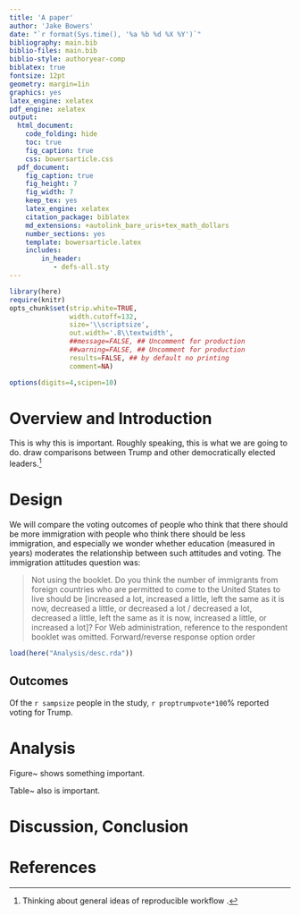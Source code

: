 ```yaml
---
title: 'A paper'
author: 'Jake Bowers'
date: "`r format(Sys.time(), '%a %b %d %X %Y')`"
bibliography: main.bib
biblio-files: main.bib
biblio-style: authoryear-comp
biblatex: true
fontsize: 12pt
geometry: margin=1in
graphics: yes
latex_engine: xelatex
pdf_engine: xelatex
output:
  html_document:
    code_folding: hide
    toc: true
    fig_caption: true
    css: bowersarticle.css
  pdf_document:
    fig_caption: true
    fig_height: 7
    fig_width: 7
    keep_tex: yes
    latex_engine: xelatex
    citation_package: biblatex
    md_extensions: +autolink_bare_uris+tex_math_dollars
    number_sections: yes
    template: bowersarticle.latex
    includes:
        in_header:
           - defs-all.sty
---
```


```r
library(here)
require(knitr)
opts_chunk$set(strip.white=TRUE,
               width.cutoff=132,
               size='\\scriptsize',
               out.width='.8\\textwidth',
               ##message=FALSE, ## Uncomment for production
               ##warning=FALSE, ## Uncomment for production
               results=FALSE, ## by default no printing
               comment=NA)

options(digits=4,scipen=10)
```

\begin{abstract}

This is the abstract

\end{abstract}

# Overview and Introduction

This is why this is important. Roughly speaking, this is what we are going to
do. \cite{levitsky2018democracies} draw comparisons between Trump and other
democratically elected leaders.^[Thinking about general ideas of reproducible
workflow \parencite{bowers2016improve}.]

# Design

We will compare the voting outcomes of people who think that there should be
more immigration with people who think there should be less immigration, and
especially we wonder whether education (measured in years) moderates the
relationship between such attitudes and voting. The immigration attitudes
question was:


> Not using the booklet. Do you think the number of immigrants from foreign countries who are permitted to come to the United States to live should be [increased a lot, increased a little, left the same as it is now, decreased a little, or decreased a lot / decreased a lot, decreased a little, left the same as it is now, increased a little, or increased a lot]? For Web administration, reference to the respondent booklet was omitted. Forward/reverse response option order

```r
load(here("Analysis/desc.rda"))
```

## Outcomes

Of the `r sampsize` people in the study, `r proptrumpvote*100`% reported voting for Trump.

# Analysis

Figure~\ref{fig:lines} shows something important.

\begin{figure}[h!]
\centering
\includegraphics[width=.5\textwidth]{Figures/reglines.pdf}
\caption{This figure shows something.}\label{fig:lines}
\end{figure}

Table~\ref{tab:thetab} also is important.

\input{Figures/thetab.tex}

# Discussion, Conclusion


# References
